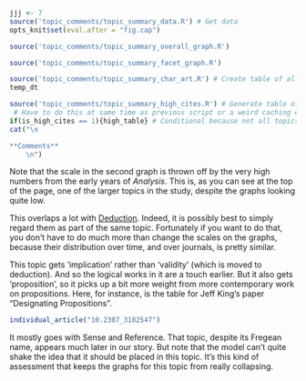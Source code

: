 ```r
jjj <- 7
source('topic_comments/topic_summary_data.R') # Get data
opts_knit$set(eval.after = "fig.cap")
```

```r
source('topic_comments/topic_summary_overall_graph.R')
```

```r
source('topic_comments/topic_summary_facet_graph.R')
```

```r
source('topic_comments/topic_summary_char_art.R') # Create table of all articles in topic
temp_dt
```

```r
source('topic_comments/topic_summary_high_cites.R') # Generate table of highly cited articles. 
 # Have to do this at same time as previous script or a weird caching error occurs.
if(is_high_cites == 1){high_table} # Conditional because not all topics have high cites
cat("\n

**Comments**
	\n")
```

Note that the scale in the second graph is thrown off by the very high numbers from the early years of _Analysis_. This is, as you can see at the top of the page, one of the larger topics in the study, despite the graphs looking quite low. 

This overlaps a lot with [Deduction](#topic17). Indeed, it is possibly best to simply regard them as part of the same topic. Fortunately if you want to do that, you don't have to do much more than change the scales on the graphs, because their distribution over time, and over journals, is pretty similar.

This topic gets 'implication' rather than 'validity' (which is moved to deduction). And so the logical works in it are a touch earlier. But it also gets 'proposition', so it picks up a bit more weight from more contemporary work on propositions. Here, for instance, is the table for Jeff King's paper "Designating Propositions".

```r
individual_article("10.2307_3182547")
```

It mostly goes with Sense and Reference. That topic, despite its Fregean name, appears much later in our story. But note that the model can't quite shake the idea that it should be placed in this topic. It's this kind of assessment that keeps the graphs for this topic from really collapsing.